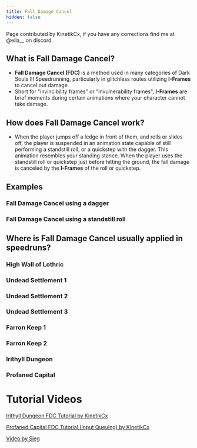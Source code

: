```yaml
---
title: Fall Damage Cancel
hidden: false
---
```



<Aside>
  Page contributed by KinetikCx, if you have any corrections find me at @eila__ on discord.
</Aside>

## What is Fall Damage Cancel?

- **Fall Damage Cancel (FDC)** is a method used in many categories of Dark Souls III Speedrunning, particularly in glitchless routes utilizing **I-Frames** to cancel out damage.
- Short for "invincibility frames" or "invulnerability frames", **I-Frames** are brief moments during certain animations where your character cannot take damage.

## How does Fall Damage Cancel work?

- When the player jumps off a ledge in front of them, and rolls or slides off, the player is suspended in an animation state capable of still performing a standstill roll, or a quickstep with the dagger. This animation resembles your standing stance. When the player uses the standstill roll or quickstep just before hitting the ground, the fall damage is canceled by the **I-Frames** of the roll or quickstep.

## Examples

### Fall Damage Cancel using a dagger

<YouTube id="https://www.youtube.com/watch?v=pt4IqRnYTn8" />

### Fall Damage Cancel using a standstill roll

<YouTube id="https://www.youtube.com/watch?v=82AtO-SoDmc" />

## Where is Fall Damage Cancel usually applied in speedruns?

### High Wall of Lothric

<YouTube id="https://www.youtube.com/watch?v=pt4IqRnYTn8" />

### Undead Settlement 1

<YouTube id="https://www.youtube.com/watch?v=9QwlzT1YpAU" />

### Undead Settlement 2

<YouTube id="https://www.youtube.com/watch?v=2pDJnyqty0I" />

### Undead Settlement 3

<YouTube id="https://www.youtube.com/watch?v=x97Xy6u7244" />

### Farron Keep 1

<YouTube id="https://www.youtube.com/watch?v=tsdQougpkYg" />

### Farron Keep 2

<YouTube id="https://www.youtube.com/watch?v=9zaHN3PZdq8" />

### Irithyll Dungeon

<YouTube id="https://www.youtube.com/watch?v=rj2CQPFz44A" />

### Profaned Capital

<YouTube id="https://www.youtube.com/watch?v=lPCWyEt17K0" />

# Tutorial Videos

[Irithyll Dungeon FDC Tutorial by KinetikCx](https://www.youtube.com/watch?v=N79hkCKkrZo)

[Profaned Capital FDC Tutorial (Input Queuing) by KinetikCx](https://www.youtube.com/watch?v=lPCWyEt17K0)

[Video by Sieg](https://www.youtube.com/watch?v=z1eENkFOGYs)
